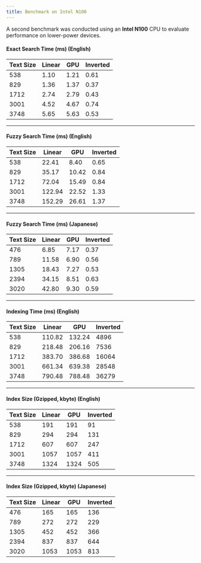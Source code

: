 ```yaml
---
title: Benchmark on Intel N100
---
```

A second benchmark was conducted using an **Intel N100** CPU to evaluate performance on lower-power devices.

#### **Exact Search Time (ms) (English)**
| Text Size | Linear | GPU | Inverted |
|-----------|--------|-----|----------|
| 538 | 1.10 | 1.21 | 0.61 |
| 829 | 1.36 | 1.37 | 0.37 |
| 1712 | 2.74 | 2.79 | 0.43 |
| 3001 | 4.52 | 4.67 | 0.74 |
| 3748 | 5.65 | 5.63 | 0.53 |

---

#### **Fuzzy Search Time (ms) (English)**
| Text Size | Linear | GPU | Inverted |
|-----------|--------|-----|----------|
| 538 | 22.41 | 8.40 | 0.65 |
| 829 | 35.17 | 10.42 | 0.84 |
| 1712 | 72.04 | 15.49 | 0.84 |
| 3001 | 122.94 | 22.52 | 1.33 |
| 3748 | 152.29 | 26.61 | 1.37 |

---

#### **Fuzzy Search Time (ms) (Japanese)**
| Text Size | Linear | GPU | Inverted |
|-----------|--------|-----|----------|
| 476 | 6.85 | 7.17 | 0.37 |
| 789 | 11.58 | 6.90 | 0.56 |
| 1305 | 18.43 | 7.27 | 0.53 |
| 2394 | 34.15 | 8.51 | 0.63 |
| 3020 | 42.80 | 9.30 | 0.59 |

---

#### **Indexing Time (ms) (English)**
| Text Size | Linear | GPU | Inverted |
|-----------|--------|-----|----------|
| 538 | 110.82 | 132.24 | 4896 |
| 829 | 218.48 | 206.16 | 7536 |
| 1712 | 383.70 | 386.68 | 16064 |
| 3001 | 661.34 | 639.38 | 28548 |
| 3748 | 790.48 | 788.48 | 36279 |

---

#### **Index Size (Gzipped, kbyte) (English)**
| Text Size | Linear | GPU | Inverted |
|-----------|--------|-----|----------|
| 538 | 191 | 191 | 91 |
| 829 | 294 | 294 | 131 |
| 1712 | 607 | 607 | 247 |
| 3001 | 1057 | 1057 | 411 |
| 3748 | 1324 | 1324 | 505 |

---

#### **Index Size (Gzipped, kbyte) (Japanese)**
| Text Size | Linear | GPU | Inverted |
|-----------|--------|-----|----------|
| 476 | 165 | 165 | 136 |
| 789 | 272 | 272 | 229 |
| 1305 | 452 | 452 | 366 |
| 2394 | 837 | 837 | 644 |
| 3020 | 1053 | 1053 | 813 |
